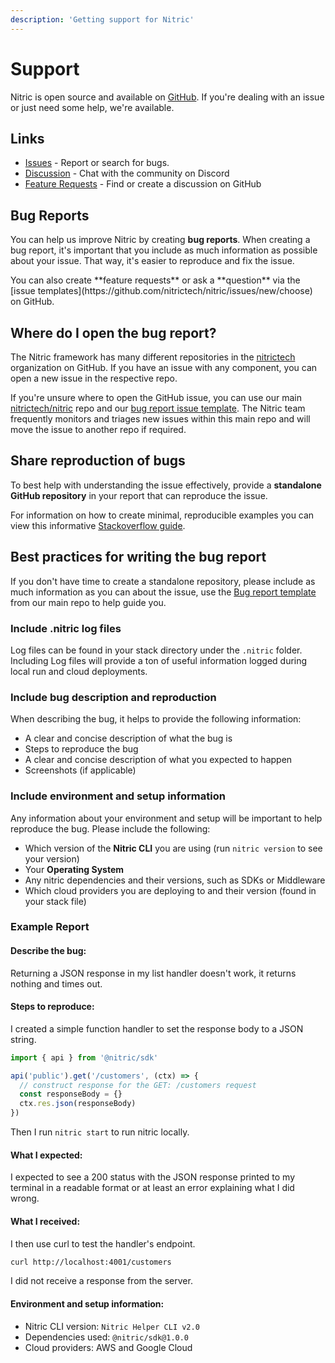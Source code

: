 ```yaml
---
description: 'Getting support for Nitric'
---
```


# Support

Nitric is open source and available on [GitHub](https://github.com/nitrictech/nitric). If you're dealing with an issue or just need some help, we're available.

## Links

- [Issues](https://github.com/nitrictech/nitric/issues) - Report or search for bugs.
- [Discussion](https://nitric.io/chat) - Chat with the community on Discord
- [Feature Requests](https://github.com/nitrictech/nitric/discussions) - Find or create a discussion on GitHub

## Bug Reports

You can help us improve Nitric by creating **bug reports**. When creating a bug report, it's important that you include as much information as possible about your issue. That way, it's easier to reproduce and fix the issue.

<Note>
  You can also create **feature requests** or ask a **question** via the [issue
  templates](https://github.com/nitrictech/nitric/issues/new/choose) on GitHub.
</Note>

## Where do I open the bug report?

The Nitric framework has many different repositories in the [nitrictech](https://github.com/nitrictech) organization on GitHub. If you have an issue with any component, you can open a new issue in the respective repo.

If you're unsure where to open the GitHub issue, you can use our main [nitrictech/nitric](https://github.com/nitrictech/nitric) repo and our [bug report issue template](https://github.com/nitrictech/nitric/issues/new?assignees=&labels=bug&projects=&template=1.bug.md). The Nitric team frequently monitors and triages new issues within this main repo and will move the issue to another repo if required.

## Share reproduction of bugs

To best help with understanding the issue effectively, provide a **standalone GitHub repository** in your report that can reproduce the issue.

For information on how to create minimal, reproducible examples you can view this informative [Stackoverflow guide](https://stackoverflow.com/help/minimal-reproducible-example).

## Best practices for writing the bug report

If you don't have time to create a standalone repository, please include as much information as you can about the issue, use the [Bug report template](https://github.com/nitrictech/nitric/issues/new?assignees=&labels=bug&projects=&template=1.bug.md) from our main repo to help guide you.

### Include .nitric log files

Log files can be found in your stack directory under the `.nitric` folder.
Including Log files will provide a ton of useful information logged during local run and cloud deployments.

### Include bug description and reproduction

When describing the bug, it helps to provide the following information:

- A clear and concise description of what the bug is
- Steps to reproduce the bug
- A clear and concise description of what you expected to happen
- Screenshots (if applicable)

### Include environment and setup information

Any information about your environment and setup will be important to help reproduce the bug. Please include the following:

- Which version of the **Nitric CLI** you are using (run `nitric version` to see your version)
- Your **Operating System**
- Any nitric dependencies and their versions, such as SDKs or Middleware
- Which cloud providers you are deploying to and their version (found in your stack file)

### Example Report

#### Describe the bug:

Returning a JSON response in my list handler doesn't work, it returns nothing and times out.

#### Steps to reproduce:

I created a simple function handler to set the response body to a JSON string.

```typescript
import { api } from '@nitric/sdk'

api('public').get('/customers', (ctx) => {
  // construct response for the GET: /customers request
  const responseBody = {}
  ctx.res.json(responseBody)
})
```

Then I run `nitric start` to run nitric locally.

#### What I expected:

I expected to see a 200 status with the JSON response printed to my terminal in a readable format or at least an error explaining what I did wrong.

#### What I received:

I then use curl to test the handler's endpoint.

```bash
curl http://localhost:4001/customers
```

I did not receive a response from the server.

#### Environment and setup information:

- Nitric CLI version: `Nitric Helper CLI v2.0`
- Dependencies used: `@nitric/sdk@1.0.0`
- Cloud providers: AWS and Google Cloud
